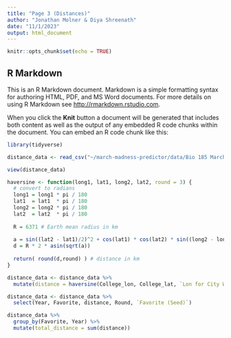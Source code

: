 ```yaml
---
title: "Page 3 (Distances)"
author: "Jonathan Molner & Diya Shreenath"
date: "11/1/2023"
output: html_document
---
```


```r
knitr::opts_chunk$set(echo = TRUE)
```

## R Markdown

This is an R Markdown document. Markdown is a simple formatting syntax for authoring HTML, PDF, and MS Word documents. For more details on using R Markdown see <http://rmarkdown.rstudio.com>.

When you click the **Knit** button a document will be generated that includes both content as well as the output of any embedded R code chunks within the document. You can embed an R code chunk like this:


```r
library(tidyverse)
```


```r
distance_data <- read_csv("~/march-madness-predictor/data/Bio 185 March Madness Data Lat.csv")
```

```r
view(distance_data)
```

```r
haversine <- function(long1, lat1, long2, lat2, round = 3) {
  # convert to radians
  long1 = long1 * pi / 180
  lat1  = lat1  * pi / 180
  long2 = long2 * pi / 180
  lat2  = lat2  * pi / 180
  
  R = 6371 # Earth mean radius in km
  
  a = sin((lat2 - lat1)/2)^2 + cos(lat1) * cos(lat2) * sin((long2 - long1)/2)^2
  d = R * 2 * asin(sqrt(a))
  
  return( round(d,round) ) # distance in km
}
```


```r
distance_data <- distance_data %>%
  mutate(distance = haversine(College_lon, College_lat, `Lon for City Where Game was Played`, `Lat for City Where Game was played`, round = 0))
```

```r
distance_data <- distance_data %>%
  select(Year, Favorite, distance, Round, `Favorite (Seed)`)
```

```r
distance_data %>%
  group_by(Favorite, Year) %>%
  mutate(total_distance = sum(distance))
```

